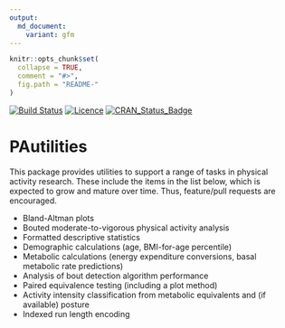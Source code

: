 ```yaml
---
output:
  md_document:
    variant: gfm
---
```


<!-- README.md is generated from README.Rmd. Please edit that file -->

```r
knitr::opts_chunk$set(
  collapse = TRUE,
  comment = "#>",
  fig.path = "README-"
)
```

[![Build Status](https://travis-ci.com/paulhibbing/PAutilities.svg?branch=master)](https://travis-ci.com/paulhibbing/PAutilities)
[![Licence](https://img.shields.io/badge/licence-GPL--3-blue.svg)](https://www.gnu.org/licenses/gpl-3.0.en.html)
[![CRAN_Status_Badge](http://www.r-pkg.org/badges/version/PAutilities)](https://cran.r-project.org/package=PAutilities)

# PAutilities

This package provides utilities to support a range of tasks in physical activity research. These include the items in the list below, which is expected to grow and mature over time. Thus, feature/pull requests are encouraged.

* Bland-Altman plots
* Bouted moderate-to-vigorous physical activity analysis
* Formatted descriptive statistics
* Demographic calculations (age, BMI-for-age percentile)
* Metabolic calculations (energy expenditure conversions,
    basal metabolic rate predictions)
* Analysis of bout detection algorithm performance
* Paired equivalence testing (including a plot method)
* Activity intensity classification from metabolic equivalents and (if
    available) posture
* Indexed run length encoding
